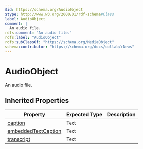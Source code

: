 ```yaml
---
$id: https://schema.org/AudioObject
$type: http://www.w3.org/2000/01/rdf-schema#Class
label: AudioObject
comment: |
  An audio file.
rdfs:comment: "An audio file."
rdfs:label: "AudioObject"
rdfs:subClassOf: "https://schema.org/MediaObject"
schema:contributor: "https://schema.org/docs/collab/rNews"
---
```


# AudioObject

An audio file.

## Inherited Properties

| Property | Expected Type | Description |
| --- | --- | --- |
| [caption](https://schema.org/caption) | Text |  |
| [embeddedTextCaption](https://schema.org/embeddedTextCaption) | Text |  |
| [transcript](https://schema.org/transcript) | Text |  |
